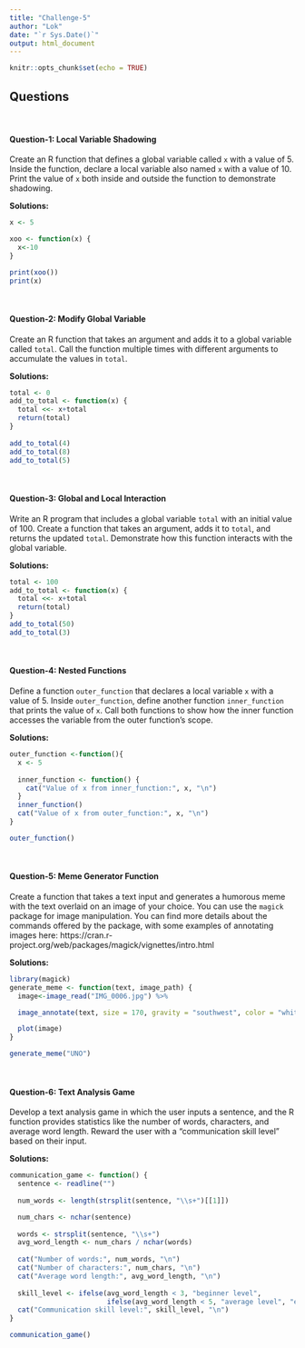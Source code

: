 ```yaml
---
title: "Challenge-5"
author: "Lok"
date: "`r Sys.Date()`"
output: html_document
---
```


```r
knitr::opts_chunk$set(echo = TRUE)
```

## Questions
<br>

#### Question-1: Local Variable Shadowing 

Create an R function that defines a global variable called `x` with a value of 5. Inside the function, declare a local variable also named `x` with a value of 10. Print the value of `x` both inside and outside the function to demonstrate shadowing.

**Solutions:**

```r
x <- 5

xoo <- function(x) {
  x<-10
}

print(xoo())
print(x)
```
<br>

#### Question-2: Modify Global Variable

Create an R function that takes an argument and adds it to a global variable called `total`. Call the function multiple times with different arguments to accumulate the values in `total`.

**Solutions:**

```r
total <- 0
add_to_total <- function(x) {
  total <<- x+total
  return(total)
}
  
add_to_total(4)
add_to_total(8)
add_to_total(5)
```
<br>

#### Question-3: Global and Local Interaction 

Write an R program that includes a global variable `total` with an initial value of 100. Create a function that takes an argument, adds it to `total`, and returns the updated `total`. Demonstrate how this function interacts with the global variable.

**Solutions:**

```r
total <- 100
add_to_total <- function(x) {
  total <<- x+total
  return(total)
}
add_to_total(50)
add_to_total(3)

```
<br>

#### Question-4: Nested Functions

Define a function `outer_function` that declares a local variable `x` with a value of 5. Inside `outer_function`, define another function `inner_function` that prints the value of `x`. Call both functions to show how the inner function accesses the variable from the outer function's scope.

**Solutions:**

```r

outer_function <-function(){
  x <- 5
  
  inner_function <- function() {
    cat("Value of x from inner_function:", x, "\n")
  }
  inner_function()
  cat("Value of x from outer_function:", x, "\n")
}

outer_function()
```
<br>

#### Question-5: Meme Generator Function

Create a function that takes a text input and generates a humorous meme with the text overlaid on an image of your choice. You can use the `magick` package for image manipulation. You can find more details about the commands offered by the package, with some examples of annotating images here: https://cran.r-project.org/web/packages/magick/vignettes/intro.html

**Solutions:**

```r
library(magick)
generate_meme <- function(text, image_path) {
  image<-image_read("IMG_0006.jpg") %>%

  image_annotate(text, size = 170, gravity = "southwest", color = "white")

  plot(image)
}

generate_meme("UNO")
```
<br>

#### Question-6: Text Analysis Game  

Develop a text analysis game in which the user inputs a sentence, and the R function provides statistics like the number of words, characters, and average word length. Reward the user with a "communication skill level" based on their input.

**Solutions:**

```r
communication_game <- function() {
  sentence <- readline("")
  
  num_words <- length(strsplit(sentence, "\\s+")[[1]])

  num_chars <- nchar(sentence)
  
  words <- strsplit(sentence, "\\s+")
  avg_word_length <- num_chars / nchar(words)
  
  cat("Number of words:", num_words, "\n")
  cat("Number of characters:", num_chars, "\n")
  cat("Average word length:", avg_word_length, "\n")
  
  skill_level <- ifelse(avg_word_length < 3, "beginner level",
                        ifelse(avg_word_length < 5, "average level", "expert level"))
  cat("Communication skill level:", skill_level, "\n")
}

communication_game()
```
<br>